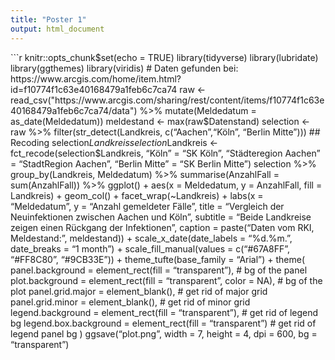 ```yaml
---
title: "Poster 1"
output: html_document
---
```



```r
knitr::opts_chunk$set(echo = TRUE)
library(tidyverse)
library(lubridate)
library(ggthemes)
library(viridis)
# Daten gefunden bei: https://www.arcgis.com/home/item.html?id=f10774f1c63e40168479a1feb6c7ca74
raw <- read_csv("https://www.arcgis.com/sharing/rest/content/items/f10774f1c63e40168479a1feb6c7ca74/data") %>% 
  mutate(Meldedatum = as_date(Meldedatum))
meldestand <- max(raw$Datenstand)
selection <- raw %>% 
  filter(str_detect(Landkreis, c("Aachen","Köln", "Berlin Mitte")))
## Recoding selection$Landkreis
selection$Landkreis <- fct_recode(selection$Landkreis,
               "Köln" = "SK Köln",
               "Städteregion Aachen" = "StadtRegion Aachen",
               "Berlin Mitte" = "SK Berlin Mitte")
selection %>%   
  group_by(Landkreis, Meldedatum) %>% 
  summarise(AnzahlFall = sum(AnzahlFall)) %>% 
  ggplot() +
  aes(x = Meldedatum, y = AnzahlFall, fill = Landkreis) +
  geom_col() + 
  facet_wrap(~Landkreis) +
  labs(x = "Meldedatum", y = "Anzahl gemeldeter Fälle",
         title = "Vergleich der Neuinfektionen zwischen Aachen und Köln",
         subtitle = "Beide Landkreise zeigen einen Rückgang der Infektionen",
         caption = paste("Daten vom RKI, Meldestand:", meldestand)) +
  scale_x_date(date_labels = "%d.%m.", date_breaks = "1 month") +
  scale_fill_manual(values = c("#67A8FF", "#FF8C80", "#9CB33E")) +
  theme_tufte(base_family = "Arial") +
  theme(
    panel.background = element_rect(fill = "transparent"), # bg of the panel
    plot.background = element_rect(fill = "transparent", color = NA), # bg of the plot
    panel.grid.major = element_blank(), # get rid of major grid
    panel.grid.minor = element_blank(), # get rid of minor grid
    legend.background = element_rect(fill = "transparent"), # get rid of legend bg
    legend.box.background = element_rect(fill = "transparent") # get rid of legend panel bg
  )
ggsave("plot.png", width = 7, height = 4, dpi = 600, bg = "transparent")
